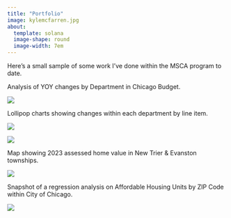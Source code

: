 ```yaml
---
title: "Portfolio"
image: kylemcfarren.jpg
about: 
  template: solana
  image-shape: round
  image-width: 7em
---
```


Here's a small sample of some work I've done within the MSCA program to date.

Analysis of YOY changes by Department in Chicago Budget.

![](mayorbudget.png)

Lollipop charts showing changes within each department by line item.

![](financecomp.png)

![](disabilitycomp.png)

Map showing 2023 assessed home value in New Trier & Evanston townships.

![](assessments.png)

Snapshot of a regression analysis on Affordable Housing Units by ZIP Code within City of Chicago.

![](affordableregression.png)
